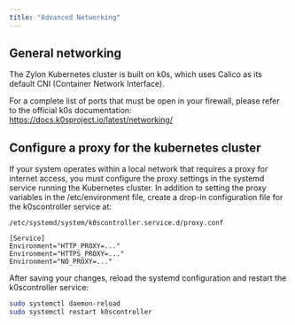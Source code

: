 ```yaml
---
title: "Advanced Networking"
---
```


## General networking

The Zylon Kubernetes cluster is built on k0s,
which uses Calico as its default CNI (Container Network Interface).

For a complete list of ports that must be open in your firewall,
please refer to the official k0s documentation: https://docs.k0sproject.io/latest/networking/

## Configure a proxy for the kubernetes cluster

If your system operates within a local network that requires a proxy for internet access,
you must configure the proxy settings in the systemd service running the Kubernetes cluster.
In addition to setting the proxy variables in the
/etc/environment file, create a drop-in configuration file for the k0scontroller service at:

`/etc/systemd/system/k0scontroller.service.d/proxy.conf`

```
[Service]
Environment="HTTP_PROXY=..."
Environment="HTTPS_PROXY=..."
Environment="NO_PROXY=..."
```

After saving your changes, reload the systemd configuration
and restart the k0scontroller service:

```bash
sudo systemctl daemon-reload
sudo systemctl restart k0scontroller
```
